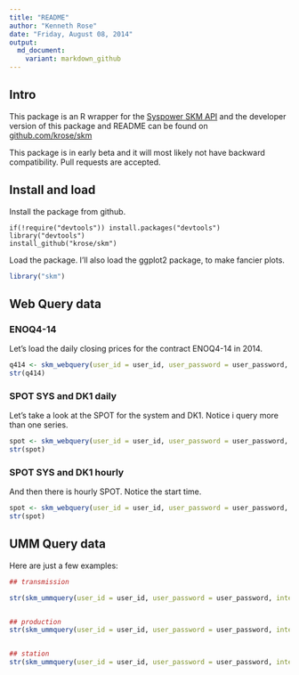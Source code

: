 ```yaml
---
title: "README"
author: "Kenneth Rose"
date: "Friday, August 08, 2014"
output: 
  md_document:
    variant: markdown_github
---
```


## Intro

This package is an R wrapper for the [Syspower SKM API](http://syspower.skm.no) and the developer version
of this package and README can be found on [github.com/krose/skm](http://github.com/krose/skm)

This package is in early beta and it will most likely not have backward compatibility. Pull requests are accepted.

## Install and load

Install the package from github.

```
if(!require("devtools")) install.packages("devtools")
library("devtools")
install_github("krose/skm")
```

Load the package. I'll also load the ggplot2 package, to make fancier plots.

```r
library("skm")
```

## Web Query data


### ENOQ4-14

Let's load the daily closing prices for the contract ENOQ4-14 in 2014.

```r
q414 <- skm_webquery(user_id = user_id, user_password = user_password, series_name = "NPENOQ414", interval = "day", start_time = "01-01-2014", end_time = "0")
str(q414)
```


### SPOT SYS and DK1 daily

Let's take a look at the SPOT for the system and DK1. Notice i query more than one series.

```r
spot <- skm_webquery(user_id = user_id, user_password = user_password, series_name = c("SPOT", "SPOTDK1"), interval = "day", start_time = "01-01-2014", end_time = "0")
str(spot)

```

### SPOT SYS and DK1 hourly

And then there is hourly SPOT. Notice the start time.

```r
spot <- skm_webquery(user_id = user_id, user_password = user_password, series_name = c("SPOT", "SPOTDK1"), interval = "Hour", start_time = "w-2", end_time = "0")
str(spot)

```



## UMM Query data

Here are just a few examples:


```r
## transmission

str(skm_ummquery(user_id = user_id, user_password = user_password, interval = "week", start_time = "2014-08-01", end_time = "2014-08-31", accrow = "no", type = "transmission", areas = c("Sweden", "Denmark"), internalorfuels = "no"))


## production
str(skm_ummquery(user_id = user_id, user_password = user_password, interval = "hour", start_time = "2014-08-01", end_time = "2014-08-31", accrow = "no", type = "production", areas = "Nordpool", internalorfuels = "Nuclear"))


## station
str(skm_ummquery(user_id = user_id, user_password = user_password, interval = "day", start_time = "2014-08-01", end_time = "2014-08-31", accrow = "no", type = "station", areas = NULL, internalorfuels = 3))
```

